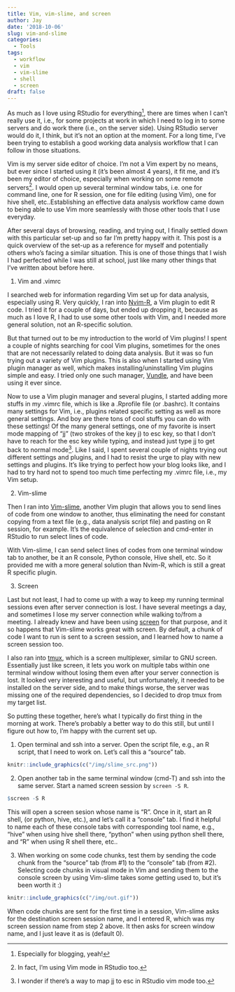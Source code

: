 ```yaml
---
title: Vim, vim-slime, and screen
author: Jay
date: '2018-10-06'
slug: vim-and-slime
categories:
  - Tools
tags:
  - workflow
  - vim
  - vim-slime
  - shell
  - screen
draft: false
---
```


As much as I love using RStudio for everything^[Especially for blogging, yeah!], there are times when I can't really use it, i.e., for some projects at work in which I need to log in to some servers and do work there (i.e., on the server side). Using RStudio server would do it, I think, but it's not an option at the moment. For a long time, I've been trying to establish a good working data analysis workflow that I can follow in those situations.  

Vim is my server side editor of choice. I'm not a Vim expert by no means, but ever since I started using it (it's been almost 4 years), it fit me, and it's been my editor of choice, especially when working on some remote servers^[In fact, I'm using Vim mode in RStudio too.]. I would open up several terminal window tabs, i.e. one for command line, one for R session, one for file editing (using Vim), one for hive shell, etc..Establishing an effective data analysis workflow came down to being able to use Vim more seamlessly with those other tools that I use everyday.  

After several days of browsing, reading, and trying out, I finally settled down with this particular set-up and so far I'm pretty happy with it. This post is a quick overview of the set-up as a reference for myself and potentially others who's facing a similar situation. This is one of those things that I wish I had perfected while I was still at school, just like many other things that I've written about before here. 

1. Vim and .vimrc

I searched web for information regarding Vim set up for data analysis, especially using R. Very quickly, I ran into [Nvim-R](https://github.com/jalvesaq/Nvim-R), a Vim plugin to edit R code. I tried it for a couple of days, but ended up dropping it, because as much as I love R, I had to use some other tools with Vim, and I needed more general solution, not an R-specific solution. 

But that turned out to be my introduction to the world of Vim plugins! I spent a couple of nights searching for cool Vim plugins, sometimes for the ones that are not necessarily related to doing data analysis. But it was so fun trying out a variety of Vim plugins. This is also when I started using Vim plugin manager as well, which makes installing/uninstalling Vim plugins simple and easy. I tried only one such manager, [Vundle](https://github.com/VundleVim/Vundle.vim), and have been using it ever since. 

Now to use a Vim plugin manager and several plugins, I started adding more stuffs in my .vimrc file, which is like a .Rprofile file (or .bashrc). It contains many settings for Vim, i.e., plugins related specific setting as well as more general settings. And boy are there tons of cool stuffs you can do with these settings! Of the many general settings, one of my favorite is insert mode mapping of "jj" (two strokes of the key j) to esc key, so that I don't have to reach for the esc key while typing, and instead just type jj to get back to normal mode^[I wonder if there's a way to map jj to esc in RStudio vim mode too.]. Like I said, I spent several couple of nights trying out different settings and plugins, and I had to resist the urge to play with new settings and plugins. It's like trying to perfect how your blog looks like, and I had to try hard not to spend too much time perfecting my .vimrc file, i.e., my Vim setup.  

2. Vim-slime

Then I ran into [Vim-slime](https://github.com/jpalardy/vim-slime), another Vim plugin that allows you to send lines of code from one window to another, thus eliminating the need for constant copying from a text file (e.g., data analysis script file) and pasting on R session, for example. It's the equivalence of selection and cmd-enter in RStudio to run select lines of code. 

With Vim-slime, I can send select lines of codes from one terminal window tab to another, be it an R console, Python console, Hive shell, etc. So it provided me with a more general solution than Nvim-R, which is still a great R specific plugin. 

3. Screen

Last but not least, I had to come up with a way to keep my running terminal sessions even after server connection is lost. I have several meetings a day, and sometimes I lose my server connection while walking to/from a meeting. I already knew and have been using [screen](https://www.gnu.org/software/screen/) for that purpose, and it so happens that Vim-slime works great with screen. By default, a chunk of code I want to run is sent to a screen session, and I learned how to name a screen session too. 

I also ran into [tmux](https://github.com/tmux/tmux), which is a screen multiplexer, similar to GNU screen. Essentially just like screen, it lets you work on multiple tabs within one terminal window without losing them even after your server connection is lost. It looked very interesting and useful, but unfortunately, it needed to be installed on the server side, and to make things worse, the server was missing one of the required dependencies, so I decided to drop tmux from my target list. 

So putting these together, here's what I typically do first thing in the morning at work. There's probably a better way to do this still, but until I figure out how to, I'm happy with the current set up. 

1. Open terminal and ssh into a server. Open the script file, e.g., an R script, that I need to work on. Let's call this a "source" tab. 

```r
knitr::include_graphics(c("/img/slime_src.png"))
```

2. Open another tab in the same terminal window (cmd-T) and ssh into the same server. Start a named screen session by `screen -S R`.

```r
$screen -S R
```

This will open a screen sesion whose name is "R". Once in it, start an R shell, (or python, hive, etc.), and let's call it a "console" tab. I find it helpful to name each of these console tabs with corresponding tool name, e.g., "hive" when using hive shell there, "python" when using python shell there, and "R" when using R shell there, etc..  

3. When working on some code chunks, test them by sending the code chunk from the "source" tab (from #1) to the "console" tab (from #2). Selecting code chunks in visual mode in Vim and sending them to the console screen by <ctrl-c><ctrl-c> using Vim-slime takes some getting used to, but it's been worth it :)

```r
knitr::include_graphics(c("/img/out.gif"))
```

When code chunks are sent for the first time in a session, Vim-slime asks for the destination screen session name, and I entered R, which was my screen session name from step 2 above. It then asks for screen window name, and I just leave it as is (default 0).   

